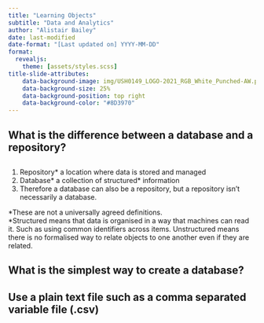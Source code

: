 ```yaml
---
title: "Learning Objects"
subtitle: "Data and Analytics"
author: "Alistair Bailey"
date: last-modified
date-format: "[Last updated on] YYYY-MM-DD" 
format: 
  revealjs:
    theme: [assets/styles.scss]
title-slide-attributes:
    data-background-image: img/USH0149_LOGO-2021_RGB_White_Punched-AW.png
    data-background-size: 25%
    data-background-position: top right
    data-background-color: "#8D3970"
---
```


## What is the difference between a [database]{.vonrestoff} and a [repository]{.vonrestoff}? {.center}

## {#slide2-id data-menu-title="Repositories and Databases" .center}

1. Repository[*]{.highlight} a location where data is stored and managed
2. Database[*]{.highlight} a collection of structured[*]{.highlight2} information
3. Therefore a database can also be a repository, but a repository isn't necessarily a database.

[[*]{.highlight}These are not a universally agreed definitions.]{.small}<br>
[[*]{.highlight2}Structured means that data is organised in a way that machines can read it. Such as using common identifiers across items. Unstructured means there is no formalised way to relate objects to one another even if they are related.]{.small}

## What is the simplest way to create a database? {.center}

## Use a [plain text file]{.vonrestoff} such as a comma separated variable file (.csv){.center}

## {#slide4-id data-menu-title="Swole CSV vs Cheems Excel" background-image="img/Screenshot-2024-01-22.png" background-size="contain" fig-alt="A meme with Swole Dog as CSV and Cheems Dog as Excel"}

## {#slide5-id data-menu-title="Swole CSV as a database" background-image="img/csv-2024-01-23.png" background-size="contain" fig-alt="A meme with Swole Dog as CSV saying he can be an Access database"}

## {#slide6-id data-menu-title="BBC News COVID testing Excel fail" background-image="img/bbc-screenshot-2024-01-22.png" background-size="contain" fig-alt="Headline from BBC News: "}



